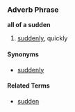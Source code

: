 ===Adverb Phrase===
'''all of a sudden'''

# [[suddenly]], quickly

====Synonyms====
*[[suddenly]]

====Related Terms====
*[[sudden]]